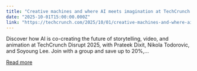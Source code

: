 ```yaml
---
title: "Creative machines and where AI meets imagination at TechCrunch Disrupt 2025"
date: "2025-10-01T15:00:00.000Z"
link: "https://techcrunch.com/2025/10/01/creative-machines-and-where-ai-meets-imagination-at-techcrunch-disrupt-2025/"
---
```


Discover how AI is co-creating the future of storytelling, video, and animation at TechCrunch Disrupt 2025, with Prateek Dixit, Nikola Todorovic, and Soyoung Lee. Join with a group and save up to 20%,...

[Read more](https://techcrunch.com/2025/10/01/creative-machines-and-where-ai-meets-imagination-at-techcrunch-disrupt-2025/)
